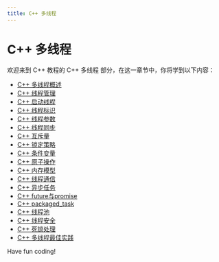 ```yaml
---
title: C++ 多线程
---
```


# C++ 多线程

欢迎来到 C++ 教程的 C++ 多线程 部分，在这一章节中，你将学到以下内容：

- [C++ 多线程概述](./0-cpp-multithreading-overview.mdx)
- [C++ 线程管理](./1-cpp-thread-management.mdx)
- [C++ 启动线程](./2-cpp-start-thread.mdx)
- [C++ 线程标识](./3-cpp-thread-id.mdx)
- [C++ 线程参数](./4-cpp-thread-parameters.mdx)
- [C++ 线程同步](./5-cpp-thread-synchronization.mdx)
- [C++ 互斥量](./6-cpp-mutex.mdx)
- [C++ 锁定策略](./7-cpp-locking-strategy.mdx)
- [C++ 条件变量](./8-cpp-conditional-variables.mdx)
- [C++ 原子操作](./9-cpp-atomic-operation.mdx)
- [C++ 内存模型](./10-cpp-memory-model.mdx)
- [C++ 线程通信](./11-cpp-thread-communication.mdx)
- [C++ 异步任务](./12-cpp-asynchronous-task.mdx)
- [C++ future与promise](./13-cppfuture-and-promise.mdx)
- [C++ packaged_task](./14-cpppackaged_task.mdx)
- [C++ 线程池](./15-cpp-thread-pool.mdx)
- [C++ 线程安全](./16-cpp-thread-safety.mdx)
- [C++ 死锁处理](./17-cpp-deadlock-handling.mdx)
- [C++ 多线程最佳实践](./18-cpp-multithreading-best-practices.mdx)

Have fun coding!